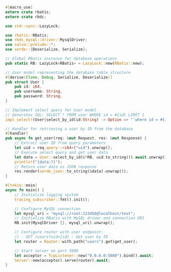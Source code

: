 ```rust  title="db-mysql-rbatis/src/main.rs"
#[macro_use]
extern crate rbatis;
extern crate rbdc;

use std::sync::LazyLock;

use rbatis::RBatis;
use rbdc_mysql::driver::MysqlDriver;
use salvo::prelude::*;
use serde::{Deserialize, Serialize};

// Global RBatis instance for database operations
pub static RB: LazyLock<RBatis> = LazyLock::new(RBatis::new);

// User model representing the database table structure
#[derive(Clone, Debug, Serialize, Deserialize)]
pub struct User {
    pub id: i64,
    pub username: String,
    pub password: String,
}

// Implement select query for User model
// Generates SQL: SELECT * FROM user WHERE id = #{id} LIMIT 1
impl_select!(User{select_by_id(id:String) -> Option => "`where id = #{id} limit 1`"});

// Handler for retrieving a user by ID from the database
#[handler]
pub async fn get_user(req: &mut Request, res: &mut Response) {
    // Extract user ID from query parameters
    let uid = req.query::<i64>("uid").unwrap();
    // Execute select query and get user data
    let data = User::select_by_id(&*RB, uid.to_string()).await.unwrap();
    println!("{data:?}");
    // Return user data as JSON response
    res.render(serde_json::to_string(&data).unwrap());
}

#[tokio::main]
async fn main() {
    // Initialize logging system
    tracing_subscriber::fmt().init();

    // Configure MySQL connection
    let mysql_uri = "mysql://root:123456@localhost/test";
    // Initialize RBatis with MySQL driver and connection URI
    RB.init(MysqlDriver {}, mysql_uri).unwrap();

    // Configure router with user endpoint:
    // - GET /users?uid={id} : Get user by ID
    let router = Router::with_path("users").get(get_user);

    // Start server on port 5800
    let acceptor = TcpListener::new("0.0.0.0:5800").bind().await;
    Server::new(acceptor).serve(router).await;
}

```